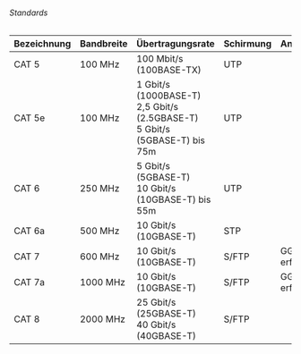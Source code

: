 ###### Standards

| Bezeichnung | Bandbreite | Übertragungsrate | Schirmung | Anmerkungen |
|-|-|-|-|-|
| CAT 5 | 100 MHz | 100 Mbit/s (100BASE-TX) | UTP | |
| CAT 5e | 100 MHz | 1 Gbit/s (1000BASE-T)<br/>2,5 Gbit/s (2.5GBASE-T)<br/>5 Gbit/s (5GBASE-T) bis 75m | UTP | |
| CAT 6 | 250 MHz | 5 Gbit/s (5GBASE-T)<br/>10 Gbit/s (10GBASE-T) bis 55m | UTP | |
| CAT 6a | 500 MHz | 10 Gbit/s (10GBASE-T) | STP | |
| CAT 7 | 600 MHz | 10 Gbit/s (10GBASE-T) | S/FTP | GG45 Stecker erforderlich |
| CAT 7a | 1000 MHz | 10 Gbit/s (10GBASE-T) | S/FTP | GG45 Stecker erforderlich |
| CAT 8 | 2000 MHz | 25 Gbit/s (25GBASE-T)<br/>40 Gbit/s (40GBASE-T) | S/FTP | |